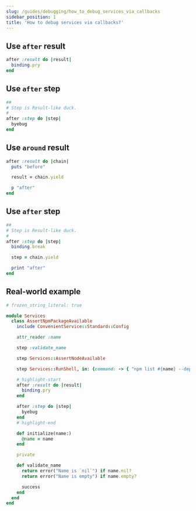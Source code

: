 ```yaml
---
slug: /guides/debugging/how_to_debug_services_via_callbacks
sidebar_position: 1
title: 'How to debug services via callbacks?'
---
```


## Use `after` result

```ruby
after :result do |result|
  binding.pry
end
```

## Use `after` step

```ruby
##
# Step is Result-like duck.
#
after :step do |step|
  byebug
end
```

## Use `around` result

```ruby
after :result do |chain|
  puts "before"

  result = chain.yield

  p "after"
end
```

## Use `after` step

```ruby
##
# Step is Result-like duck.
#
after :step do |step|
  binding.break

  step = chain.yield

  print "after"
end
```

## Real-world example

```ruby
# frozen_string_literal: true

module Services
  class AssertNpmPackageAvailable
    include ConvenientService::Standard::Config

    attr_reader :name

    step :validate_name

    step Services::AssertNodeAvailable

    step Services::RunShell, in: {command: -> { "npm list #{name} --depth=0 > /dev/null 2>&1" }}

    # highlight-start
    after :result do |result|
      binding.pry
    end

    after :step do |step|
      byebug
    end
    # highlight-end

    def initialize(name:)
      @name = name
    end

    private

    def validate_name
      return error("Name is `nil`") if name.nil?
      return error("Name is empty") if name.empty?

      success
    end
  end
end
```
